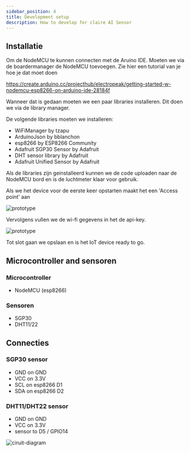 ```yaml
---
sidebar_position: 4
title: Development setup
description: How to develop for claire AI Sensor
---
```


## Installatie

Om de NodeMCU te kunnen connecten met de Aruino IDE. Moeten we via de boardermanager de NodeMCU toevoegen. Zie hier een tutorial van je hoe je dat moet doen

https://create.arduino.cc/projecthub/electropeak/getting-started-w-nodemcu-esp8266-on-arduino-ide-28184f

Wanneer dat is gedaan moeten we een paar libraries installeren. Dit doen we via de library manager.

De volgende libraries moeten we installeren:

* WiFiManager by tzapu
* ArduinoJson by bblanchon
* esp8266 by ESP8266 Community
* Adafruit SGP30 Sensor by Adafruit
* DHT sensor library by Adafruit
* Adafruit Unified Sensor by Adafruit

Als de libraries zijn geinstalleerd kunnen we de code uploaden naar de NodeMCU bord en is de luchtmeter klaar voor gebruik.

Als we het device voor de eerste keer opstarten maakt het een 'Access point' aan

![prototype](https://raw.githubusercontent.com/unlimited-hr/air-meter/main/wifiinstellen.jpeg?token=GHSAT0AAAAAABUWOEO72SLIVWNMDQYH5FVAYUFI2CA)

Vervolgens vullen we de wi-fi gegevens in het de api-key.

![prototype](https://raw.githubusercontent.com/unlimited-hr/air-meter/main/wifiinstellen.jpeg?token=GHSAT0AAAAAABUWOEO6UR76S75RAIN2OLQYYUFIZJA)

Tot slot gaan we opslaan en is het IoT device ready to go.

## Microcontroller and sensoren

### Microcontroller

* NodeMCU (esp8266)

### Sensoren

* SGP30
* DHT11/22

## Connecties

### SGP30 sensor

 * GND on GND
 * VCC on 3.3V
 * SCL on esp8266 D1
 * SDA on esp8266 D2

### DHT11/DHT22 sensor

 * GND on GND
 * VCC on 3.3V
 * sensor to D5 / GPIO14

![ciruit-diagram](https://raw.githubusercontent.com/unlimited-hr/air-meter/main/ciruit-diagram.png?token=GHSAT0AAAAAABUWOEO62H7NBRCW67ITJUPIYUFIZUA)
